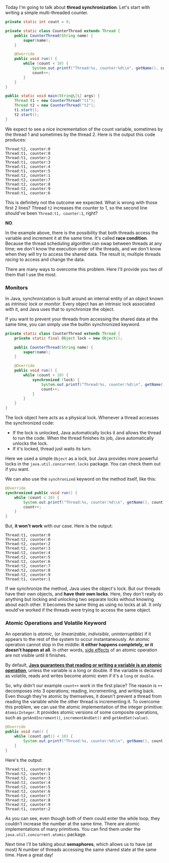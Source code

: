 <div>

Today I'm going to talk about **thread synchronization**. Let's start with writing a simple multi-threaded counter.

```java
private static int count = 0;

private static class CounterThread extends Thread {
    public CounterThread(String name) {
        super(name);
    }

    @Override
    public void run() {
        while (count < 10) {
            System.out.printf("Thread:%s, counter:%d\\n", getName(), count);
            count++;
        }
    }
}

public static void main(String\[\] args) {
    Thread t1 = new CounterThread("t1");
    Thread t2 = new CounterThread("t2");
    t1.start();
    t2.start();
}
```

We expect to see a nice incrementation of the count variable, sometimes by the thread 1 and sometimes by the thread 2. Here is the output this code produces:

```
Thread:t2, counter:0
Thread:t1, counter:0
Thread:t1, counter:2
Thread:t1, counter:3
Thread:t1, counter:4
Thread:t1, counter:5
Thread:t2, counter:1
Thread:t2, counter:7
Thread:t2, counter:8
Thread:t2, counter:9
Thread:t1, counter:6
```

This is definitely not the outcome we expected. What is wrong with those first 2 lines? Thread `t2` increases the counter to 1, so the second line should've been `Thread:t1, counter:1`, right?

**NO**.

In the example above, there is the possibility that both threads access the variable and increment it at the same time. It's called **race condition**. Because the thread scheduling algorithm can swap between threads at any time; we don't know the execution order of the threads, and we don't know when they will try to access the shared data. The result is; multiple threads *racing* to access and change the data.

There are many ways to overcome this problem. Here I'll provide you two of them that I use the most.

### Monitors

In Java, synchronization is built around an internal entity of an object known as *intrinsic lock* or *monitor*. Every object has an intrinsic lock associated with it, and Java uses that to synchronize the object.

If you want to prevent your threads from accessing the shared data at the same time, you can simply use the builtin synchronized keyword.

```java
private static class CounterThread extends Thread {
    private static final Object lock = new Object();

    public CounterThread(String name) {
        super(name);
    }

    @Override
    public void run() {
        while (count < 10) {
            synchronized (lock) {
                System.out.printf("Thread:%s, counter:%d\\n", getName(), count);
                count++;
            }
        }
    }
}
```

The lock object here acts as a physical lock. Whenever a thread accesses the synchronized code:

- If the lock is unlocked, Java automatically locks it and allows the thread to run the code. When the thread finishes its job, Java automatically unlocks the lock.
- If it's locked, thread just waits its turn.

Here we used a simple `Object` as a lock, but Java provides more powerful locks in the `java.util.concurrent.locks` package. You can check them out if you want.

We can also use the `synchronized` keyword on the method itself, like this:

```java
@Override
synchronized public void run() {
    while (count < 10) {
        System.out.printf("Thread:%s, counter:%d\\n", getName(), count);
        count++;
    }
}
```

But, **it won't work** with our case. Here is the output:

```
Thread:t1, counter:0
Thread:t2, counter:0
Thread:t2, counter:2
Thread:t2, counter:3
Thread:t2, counter:4
Thread:t2, counter:5
Thread:t2, counter:6
Thread:t2, counter:7
Thread:t2, counter:8
Thread:t2, counter:9
Thread:t1, counter:1
```

If we synchronize the method, Java uses the object's lock. But our threads have their own objects, and **have their own locks**. Here, they don't really do anything but locking and unlocking two separate locks without knowing about each other. It becomes the same thing as using no locks at all. It only would've worked if the threads were trying to access the same object.

### Atomic Operations and Volatile Keyword

An operation is *atomic*, (or *linearizable*, *indivisible*, *uninterruptible*) if it appears to the rest of the system to occur instantaneously. An atomic operation cannot stop in the middle: **it either happens completely, or it doesn't happen at all**. In other words, [side effects](http://softwareengineering.stackexchange.com/questions/40297/what-is-a-side-effect) of an atomic operation are not visible until it finishes.

By default, [**Java guarantees that reading or writing a variable is an atomic operation**](https://docs.oracle.com/javase/tutorial/essential/concurrency/atomic.html), unless the variable is a long or double. If the variable is declared as volatile, reads and writes become atomic even if it's a `long` or `double`.

So, why didn't our example `count++` work in the first place? The reason is `++` decomposes into 3 operations; reading, incrementing, and writing back. Even though they're atomic by themselves, it doesn't prevent a thread from reading the variable while the other thread is incrementing it. To overcome this problem, we can use the atomic implementation of the integer primitive: `AtomicInteger`. It provides atomic versions of some composite operations, such as `getAndIncrement()`, `incrementAndGet()` and `getAndSet(value)`.

```java
@Override
public void run() {
    while (count.get() < 10) {
        System.out.printf("Thread:%s, counter:%d\\n", getName(), count.getAndIncrement());
    }
}
```

Here's the output:

```
Thread:t1, counter:0
Thread:t2, counter:1
Thread:t2, counter:3
Thread:t2, counter:4
Thread:t2, counter:5
Thread:t2, counter:6
Thread:t2, counter:7
Thread:t2, counter:8
Thread:t2, counter:9
Thread:t1, counter:2
```

As you can see, even though both of them could enter the while loop, they couldn't increase the number at the same time. There are atomic implementations of many primitives. You can find them under the `java.util.concurrent.atomic` package.

Next time I'll be talking about **semaphores**, which allows us to have (at most) N number of threads accessing the same shared state at the same time. Have a great day!

</div>